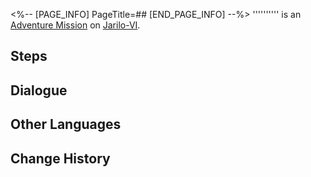<%-- [PAGE_INFO]
PageTitle=##
[END_PAGE_INFO] --%>
{{Stub|Dialogue.}}
{{Mission Infobox
|id            = 4040163
|title         = 
|image         = <!--Mission .png-->
|type          = Adventure
|event_name    = 
|chapter       = 
|requirements  = [[Trailblaze Mission]] ''[[Travelers on a Winter Night]]'' completed
|summary       = <!--official mission summary from Fate's Atlas-->
|characters    = Trailblazer
|startLocation = [[Jarilo-VI]] - [[Hotel Corridor]]
|world         = Jarilo-VI
|area          = Hotel Corridor
|prev          = 
|next          = 
|rewards       = 
}}
'''''''''' is an [[Adventure Mission]] on [[Jarilo-VI]].

==Steps==


<!--
==Gameplay Notes==

--><!--
==Trial Character==

-->
==Dialogue==
{{Stub Dialogue}}

{{Dialogue End}}

==Other Languages==
{{Other Languages
|en   = 
|zhs  = 
|zht  = 
|ja   = 
|ko   = 
|es   = 
|fr   = 
|ru   = 
|th   = 
|vi   = 
|de   = 
|id   = 
|pt   = 
}}

==Change History==
{{Change History|1.0}}
